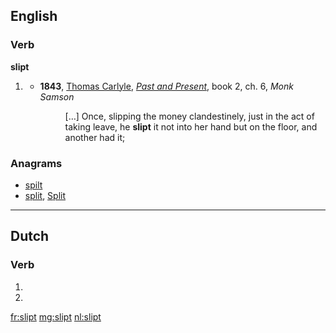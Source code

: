 ==English==

===Verb===
'''slipt'''

# {{archaic}} {{past of|slip}}
#* '''1843''', [[w:Thomas_Carlyle|Thomas Carlyle]], ''[[:w:Past and Present (book)|Past and Present]]'', book 2, ch. 6, ''Monk Samson''
#*: […] Once, slipping the money clandestinely, just in the act of taking leave, he '''slipt''' it not into her hand but on the floor, and another had it;

===Anagrams===
* [[spilt#English|spilt]]
* [[split#English|split]], [[Split#English|Split]]

----

==Dutch==

===Verb===
{{head|nl}}

# {{nl-verb-form|p=23|n=sg|t=pres|m=ind|slippen}}
# {{nl-verb-form|n=pl|m=imp|slippen}}

[[fr:slipt]]
[[mg:slipt]]
[[nl:slipt]]